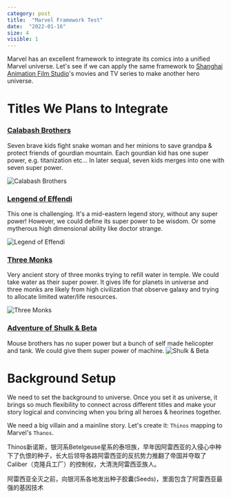 ```yaml
---
category: post
title:  "Marvel Framework Test"
date:  "2022-01-16"
size: 4
visible: 1
---
```


Marvel has an excellent framework to integrate its comics into a unified Marvel universe. Let's see if we can apply the same framework to [Shanghai Animation Film Studio](https://en.wikipedia.org/wiki/Shanghai_Animation_Film_Studio)'s movies and TV series to make another hero universe.

# Titles We Plans to Integrate

### [Calabash Brothers](https://en.wikipedia.org/wiki/Calabash_Brothers)
Seven brave kids fight snake woman and her minions to save grandpa & protect friends of gourdian mountain. Each gourdian kid has one super power, e.g. titanization etc... In later sequal, seven kids merges into one with seven super power.

![Calabash Brothers](https://upload.wikimedia.org/wikipedia/en/3/37/Calabashbrothers.jpg)

### [Lengend of Effendi](https://zh.wikipedia.org/wiki/%E9%98%BF%E5%87%A1%E6%8F%90%E7%9A%84%E6%95%85%E4%BA%8B)
This one is challenging. It's a mid-eastern legend story, without any super power! However, we could define its super power to be wisdom. Or some mytherous high dimensional ability like doctor strange.

![Legend of Effendi](https://upload.wikimedia.org/wikipedia/zh/0/0f/%E7%94%B5%E5%BD%B1%E9%98%BF%E5%87%A1%E6%8F%90%E7%9A%84%E6%95%85%E4%BA%8B%E7%94%BB%E9%9D%A2.jpg)

### [Three Monks](https://en.wikipedia.org/wiki/Three_Monks)
Very ancient story of three monks trying to refill water in temple. We could take water as their super power. It gives life for planets in universe and three monks are likely from high civilization that observe galaxy and trying to allocate limited water/life resources.

![Three Monks](https://upload.wikimedia.org/wikipedia/en/7/71/ThreeMonksAnimation2.jpg)

### [Adventure of Shulk & Beta](https://zh.wikipedia.org/wiki/%E8%88%92%E5%85%8B%E5%92%8C%E8%B4%9D%E5%A1%94)
Mouse brothers has no super power but a bunch of self made helicopter and tank. We could give them super power of machine.
![Shulk & Beta](http://dalian.sinaimg.cn/2010/0903/201093133424.jpg)

# Background Setup
We need to set the background to universe. Once you set it as universe, it brings so much flexibility to connect across different titles and make your story logical and convincing when you bring all heroes & heorines together.

We need a big villain and a mainline story. Let's create it: `Thinos` mapping to Marvel's `Thanos`.

Thinos新诺斯，银河系Betelgeuse星系的泰坦族，早年因阿雷西亚的入侵心中种下了仇恨的种子，长大后领导各路阿雷西亚的反抗势力推翻了帝国并夺取了Caliber（克隆兵工厂）的控制权，大清洗阿雷西亚族人。

阿雷西亚全灭之前，向银河系各地发出种子胶囊(Seeds)，里面包含了阿雷西亚最强的基因技术
